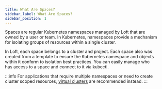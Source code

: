 ```yaml
---
title: What Are Spaces?
sidebar_label: What Are Spaces?
sidebar_position: 1
---
```


Spaces are regular Kubernetes namespaces managed by Loft that are owned by a user or team.
In Kubernetes, namespaces provide a mechanism for isolating groups of resources within a single cluster.

In Loft, each space belongs to a cluster and project. Each space also was created from a template to ensure the Kubernetes namespace and objects within it conform to isolation best practices.
You can easily manage who has access to a space and connect to it via kubectl.

:::info
For applications that require multiple namespaces or need to create cluster scoped resources, [virtual clusters](../virtual-clusters/what-are-virtual-clusters.mdx) are recommended instead.
:::
